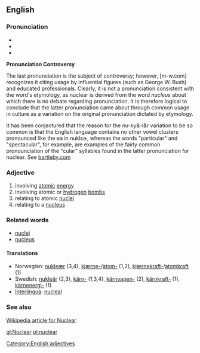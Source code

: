 ==English==
===Pronunciation===
*{{IPA|/ˈnuklɛɚ/ ''or'' /ˈnukliɚ/ (''Canadian'') '' or '' /ˈnukjəlɚ/}}
*{{Audio|en-ca-nuclear.ogg|Audio (CA)}}
*{{audio|en-us-nuclear.ogg|Audio (US)}}

''' Pronunciation Controversy'''

The last pronunciation is the subject of controversy; however, [m-w.com] recognizes it citing usage by influential figures (such as George W. Bush) and educated professionals.  Clearly, it is not a pronunciation consistent with the word's etymology, as nuclear is derived from the word ''nucleus'' about which there is no debate regarding pronunciation.  It is therefore logical to conclude that the latter pronunciation came about through common usage in culture as a variation on the original pronunciation dictated by etymology.  

It has been conjectured that the reason for the nu-ky&-l&r variation to be so common is that the English language contains no other vowel clusters pronounced like the ea in nuklɛɚ, whereas the words "particular" and "spectacular", for example, are examples of the fairly common pronounciation of the "cular" syllables found in the latter pronunciation for nuclear.  See [http://www.bartleby.com/64/C007/0140.html bartleby.com]

===Adjective===
# involving [[atomic]] [[energy]]
# involving atomic or [[hydrogen]] [[bomb]]s
# relating to atomic [[nuclei]]
# relating to a [[nucleus]]

===Related words===
* [[nuclei]]
* [[nucleus]]





====Translations====
*Norwegian: [[nukleær]] (3,4), [[kjærne-]]/[[atom-]] (1,2), [[kjærnekraft-]]/[[atomkraft]] (1)
*Swedish: [[nukleär]] (2,3), [[kärn-]] (1,3,4), [[kärnvapen-]] (2), [[kärnkraft-]] (1), [[kärnenergi-]] (1)
*[[Interlingua]]: [[nucleal]]

===See also===
[http://en.wikipedia.org/wiki/Nuclear Wikipedia article for Nuclear]

[[Category:English adjectives]]

[[gl:Nuclear]]
[[pl:nuclear]]